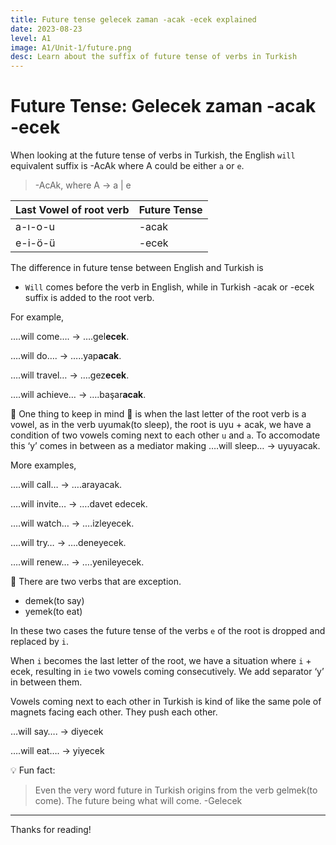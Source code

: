 ```yaml
---
title: Future tense gelecek zaman -acak -ecek explained 
date: 2023-08-23
level: A1
image: A1/Unit-1/future.png 
desc: Learn about the suffix of future tense of verbs in Turkish
---
```


# Future Tense: Gelecek zaman -acak -ecek

When looking at the future tense of verbs in Turkish, the English `will` equivalent suffix is -AcAk where A could be either `a` or `e`.

> -AcAk, where A → a | e
> 

| Last Vowel of root verb | Future Tense |
| --- | --- |
| a-ı-o-u | -acak |
| e-i-ö-ü | -ecek |

The difference in future tense between English and Turkish is

- `Will` comes before the verb in English, while in Turkish -acak or -ecek  suffix is added to the root verb.

For example, 

….will come…. → ….gel**ecek**.

….will do…. → …..yap**acak**.

….will travel… → ….gez**ecek**.

….will achieve… → ….başar**acak**.

 📌 One thing to keep in mind 🧠 is when the last letter of the root verb is a vowel, as in the verb uyumak(to sleep), the root is uyu + acak, we have a condition of two vowels coming next to each other `u` and `a`.  To accomodate this ‘y’ comes in between as a mediator making ….will sleep… → uyuyacak.

More examples,

….will call… → ….arayacak.

….will invite… → ….davet edecek.

….will watch… → ….izleyecek.

….will try… → ….deneyecek.

….will renew… → ….yenileyecek.

🚨 There are two verbs that are exception.

- demek(to say)
- yemek(to eat)

In these two cases the future tense of the verbs `e` of the root is dropped and replaced by `i`.

When `i` becomes the last letter of the root, we have a situation where `i` + ecek, resulting in `ie` two vowels coming consecutively. We add separator ‘y’ in between them.

Vowels coming next to each other in Turkish is kind of like the same pole of magnets facing each other. They push each other.

…will say…. → diyecek

….will eat…. → yiyecek

💡 Fun fact:

> Even the very word future in Turkish origins from the verb gelmek(to come). The future being what will come. 
-Gelecek
> 

---

Thanks for reading!